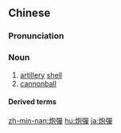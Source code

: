 {{also|炮弹|砲彈}}
==Chinese==
{{zh-forms|s=炮弹|t2=砲彈}}

===Pronunciation===
{{zh-pron
|m=pàodàn
|c=paau3 daan6-2
|h=pfs=phau-thàn
|mn=phàu-tôaⁿ/qz,xm,zz:phàu-tân
|cat=n
}}

===Noun===
{{zh-noun}}

# [[artillery]] [[shell]]
# [[cannonball]]

====Derived terms====
{{zh-der|糖衣炮彈}}

[[zh-min-nan:炮彈]]
[[hu:炮彈]]
[[ja:炮彈]]